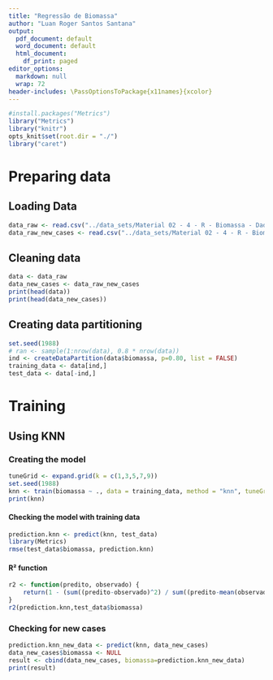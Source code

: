 ```yaml
---
title: "Regressão de Biomassa"
author: "Luan Roger Santos Santana"
output:
  pdf_document: default
  word_document: default
  html_document:
    df_print: paged
editor_options:
  markdown: null
  wrap: 72
header-includes: \PassOptionsToPackage{x11names}{xcolor}
---
```

```r
#install.packages("Metrics")
library("Metrics")
library("knitr")
opts_knit$set(root.dir = "./")
library("caret")
```

# Preparing data

## Loading Data
```r
data_raw <- read.csv("../data_sets/Material 02 - 4 - R - Biomassa - Dados.csv")
data_raw_new_cases <- read.csv("../data_sets/Material 02 - 4 - R - Biomassa - Dados - Novos Casos.csv")
```

## Cleaning data
```r
data <- data_raw
data_new_cases <- data_raw_new_cases
print(head(data))
print(head(data_new_cases))
```

## Creating data partitioning

```r
set.seed(1988)
# ran <- sample(1:nrow(data), 0.8 * nrow(data))
ind <- createDataPartition(data$biomassa, p=0.80, list = FALSE)
training_data <- data[ind,]
test_data <- data[-ind,]
```


# Training

## Using KNN

### Creating the model
```r
tuneGrid <- expand.grid(k = c(1,3,5,7,9))
set.seed(1988)
knn <- train(biomassa ~ ., data = training_data, method = "knn", tuneGrid=tuneGrid)
print(knn)
```

#### Checking the model with training data
```r
prediction.knn <- predict(knn, test_data)
library(Metrics)
rmse(test_data$biomassa, prediction.knn)
```
#### R² function
```r
r2 <- function(predito, observado) {
	return(1 - (sum((predito-observado)^2) / sum((predito-mean(observado))^2)))
}
r2(prediction.knn,test_data$biomassa)
```


### Checking for new cases

```r
prediction.knn_new_data <- predict(knn, data_new_cases)
data_new_cases$biomassa <- NULL
result <- cbind(data_new_cases, biomassa=prediction.knn_new_data)
print(result)
```

